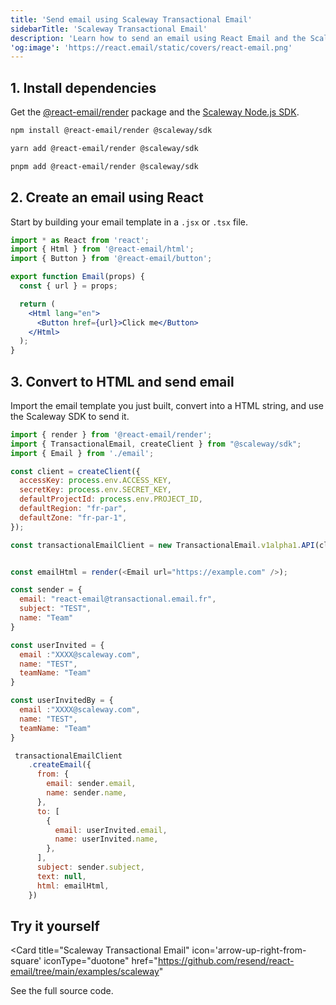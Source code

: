 ```yaml
---
title: 'Send email using Scaleway Transactional Email'
sidebarTitle: 'Scaleway Transactional Email'
description: 'Learn how to send an email using React Email and the Scaleway Node.js SDK.'
'og:image': 'https://react.email/static/covers/react-email.png'
---
```


## 1. Install dependencies

Get the [@react-email/render](https://www.npmjs.com/package/@react-email/render) package and the [Scaleway Node.js SDK](https://www.npmjs.com/package/@scaleway/sdk).

<CodeGroup>

```sh npm
npm install @react-email/render @scaleway/sdk
```

```sh yarn
yarn add @react-email/render @scaleway/sdk
```

```sh pnpm
pnpm add @react-email/render @scaleway/sdk
```

</CodeGroup>

## 2. Create an email using React

Start by building your email template in a `.jsx` or `.tsx` file.

```jsx email.jsx
import * as React from 'react';
import { Html } from '@react-email/html';
import { Button } from '@react-email/button';

export function Email(props) {
  const { url } = props;

  return (
    <Html lang="en">
      <Button href={url}>Click me</Button>
    </Html>
  );
}
```

## 3. Convert to HTML and send email

Import the email template you just built, convert into a HTML string, and use the Scaleway SDK to send it.

<CodeGroup>

```js React
import { render } from '@react-email/render';
import { TransactionalEmail, createClient } from "@scaleway/sdk";
import { Email } from './email';

const client = createClient({
  accessKey: process.env.ACCESS_KEY,
  secretKey: process.env.SECRET_KEY,
  defaultProjectId: process.env.PROJECT_ID,
  defaultRegion: "fr-par",
  defaultZone: "fr-par-1",
});

const transactionalEmailClient = new TransactionalEmail.v1alpha1.API(client);


const emailHtml = render(<Email url="https://example.com" />);

const sender = {
  email: "react-email@transactional.email.fr",
  subject: "TEST",
  name: "Team"
}

const userInvited = {
  email :"XXXX@scaleway.com",
  name: "TEST",
  teamName: "Team"
}

const userInvitedBy = {
  email :"XXXX@scaleway.com",
  name: "TEST",
  teamName: "Team"
}

 transactionalEmailClient
    .createEmail({
      from: {
        email: sender.email,
        name: sender.name,
      },
      to: [
        {
          email: userInvited.email,
          name: userInvited.name,
        },
      ],
      subject: sender.subject,
      text: null,
      html: emailHtml,
    })
```

</CodeGroup>

## Try it yourself

<Card
  title="Scaleway Transactional Email"
  icon='arrow-up-right-from-square'
  iconType="duotone"
  href="https://github.com/resend/react-email/tree/main/examples/scaleway"
>
  See the full source code.
</Card>
